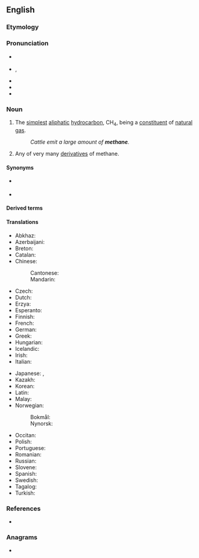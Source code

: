 {{also|méthane}}
==English==
{{wikipedia}}

===Etymology===
{{suffix|en|methyl|ane}}

===Pronunciation===
* {{a|RP}} {{enPR|mēth'ān}} {{IPA|/ˈmiːθeɪn/|lang=en}}
* {{a|US|Canada}} {{enPR|mĕth'ān}}, {{IPA|/ˈmɛθeɪn/|lang=en}}
* {{audio|en-uk-methane.ogg|Audio (UK)|lang=en}}
* {{audio|en-us-methane.ogg|Audio (US)|lang=en}}
* {{rhymes|ɛθeɪn|lang=en}}

===Noun===
{{en-noun|~}}

# {{lb|en|organic compound|uncountable}} The [[simplest]] [[aliphatic]] [[hydrocarbon]], CH<sub>4</sub>, being a [[constituent]] of [[natural gas]].
#: ''Cattle emit a large amount of '''methane'''.''
# {{lb|en|organic chemistry|countable}} Any of very many [[derivative]]s of methane.

====Synonyms====
* {{l|en|methyl hydride}} {{qualifier|appears in some chemistry literature}}
* {{l|en|carbon tetrahydride}} {{qualifier|rare|systematic name}}

====Derived terms====
{{der3|en
|methane gas
|methane rain
|nitromethane
|methane hydrate
|methane clathrate
|coalbed methane
|iodomethane
|azomethane
|biomethane
|nonmethane
|geomethane
|methanelike
|methanesulfonic acid
|methanotrophy
|chloromethane
|bromomethane
|fluoromethane
|methanesulfonamide}}

====Translations====
{{trans-top|the compound CH<sub>4</sub>}}
* Abkhaz: {{t|ab|амета́н}}
* Azerbaijani: {{t|az|metan}}
* Breton: {{t|br|metan|m}}
* Catalan: {{t|ca|metà|m}}
* Chinese:
*: Cantonese: {{t|yue|甲烷|tr=gaap3 jyun4}}
*: Mandarin: {{t+|cmn|甲烷|sc=Hani|tr=jiǎwán}}
* Czech: {{t+|cs|metan|m}}
* Dutch: {{t+|nl|methaan|n}}
* Erzya: {{t|myv|ведь тол}}
* Esperanto: {{t+|eo|metano}}
* Finnish: {{t+|fi|metaani}}
* French: {{t+|fr|méthane|m}}
* German: {{t+|de|Methan|n}}
* Greek: {{t+|el|μεθάνιο|n}}
* Hungarian: {{t+|hu|metán}}
* Icelandic: {{t|is|metan}}
* Irish: {{t|ga|meatán|m}}
* Italian: {{t+|it|metano}}
{{trans-mid}}
* Japanese: {{t+|ja|メタン|tr=metan}}, {{t|ja|メタンガス|tr=metan gasu}}
* Kazakh: {{t|kk|метан|sc=Cyrl}}
* Korean: {{t|ko|메탄}}
* Latin: {{t|la|methanum}}
* Malay: {{t|ms|metana}}
* Norwegian:
*: Bokmål: {{t+|nb|metan|n}}
*: Nynorsk: {{t|nn|metan|n}}
* Occitan: {{t+|oc|metan|m}}
* Polish: {{t+|pl|metan|m}}
* Portuguese: {{t+|pt|metano|m}}
* Romanian: {{t+|ro|metan|n}}
* Russian: {{t+|ru|мета́н|m}}
* Slovene: {{t+|sl|metan|m}}
* Spanish: {{t+|es|metano|m}}
* Swedish: {{t+|sv|metan|n}}
* Tagalog: {{t|tl|istan}}
* Turkish: {{t+|tr|metan}}
{{trans-bottom}}

===References===
* {{R:Online_Etymology_Dictionary|methane}}

===Anagrams===
* {{anagrams|en|a=aeehmnt|meaneth}}